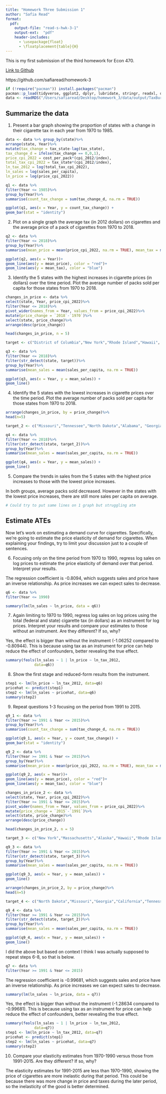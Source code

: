 ```yaml
---
title: "Homework Three Submission 1"
author: "Safia Read"
format:
  pdf:
    output-file: "read-s-hwk-3-1"
    output-ext:  "pdf"
    header-includes:
      - \usepackage{float}
      - \floatplacement{table}{H}
---
```


This is my first submission of the third homework for Econ 470. 

[Link to Github](https://github.com/safiaread/homework-3)

https://github.com/safiaread/homework-3

```r
if (!require("pacman")) install.packages("pacman")
pacman::p_load(tidyverse, ggplot2, dplyr, lubridate, stringr, readxl, data.table, gdata, fixest)
data <- readRDS("/Users/safiaread/Desktop/homework_3/data/output/TaxBurden_Data.rds")
```

## Summarize the data

1. Present a bar graph showing the proportion of states with a change in their cigarette tax in each year from 1970 to 1985.
```r
data <- data %>% group_by(state)%>%
arrange(state, Year)%>%
mutate(tax_change = tax_state-lag(tax_state), 
tax_change_d = ifelse(tax_change == 0,0,1), 
price_cpi_2022 = cost_per_pack*(cpi_2012/index), 
total_tax_cpi_2022 = tax_state*(cpi_2012/index),
ln_tax_2012 = log(total_tax_cpi_2022),
ln_sales = log(sales_per_capita),
ln_price = log(price_cpi_2022))

q1 <- data %>%
filter(Year <= 1985)%>%
group_by(Year)%>%
summarise(count_tax_change = sum(tax_change_d, na.rm = TRUE))

ggplot(q1, aes(x = Year, y = count_tax_change)) + 
geom_bar(stat = "identity")

```

2. Plot on a single graph the average tax (in 2012 dollars) on cigarettes and the average price of a pack of cigarettes from 1970 to 2018.

```r
q2 <- data %>%
filter(Year <= 2018)%>%
group_by(Year)%>%
summarise(mean_price = mean(price_cpi_2022, na.rm = TRUE), mean_tax = mean(total_tax_cpi_2022, na.rm = TRUE))

ggplot(q2, aes(x = Year))+
geom_line(aes(y = mean_price), color = "red")+
geom_line(aes(y = mean_tax), color = "blue")
```

3. Identify the 5 states with the highest increases in cigarette prices (in dollars) over the time period. Plot the average number of packs sold per capita for those states from 1970 to 2018.

```r
changes_in_price <- data %>%
select(state, Year, price_cpi_2022)%>%
filter(Year <= 2018)%>%
pivot_wider(names_from = Year, values_from = price_cpi_2022)%>%
mutate(price_change = `2018`-`1970`)%>%
select(state, price_change)%>%
arrange(desc(price_change))

head(changes_in_price, n = 5)

target <- c("District of Columbia","New York","Rhode Island","Hawaii", "Massachusetts") %>% paste(collapse = "|")

q3 <- data %>%
filter(Year <= 2018)%>%
filter(str_detect(state, target))%>%
group_by(Year)%>%
summarise(mean_sales = mean(sales_per_capita, na.rm = TRUE))

ggplot(q3, aes(x = Year, y = mean_sales)) + 
geom_line()
```

4. Identify the 5 states with the lowest increases in cigarette prices over the time period. Plot the average number of packs sold per capita for those states from 1970 to 2018.

```r
arrange(changes_in_price, by = price_change)%>%
head(n=5)

target_2 <- c("Missouri","Tennessee","North Dakota","Alabama", "Georgia") %>% paste(collapse = "|")

q4 <- data %>%
filter(Year <= 2018)%>%
filter(str_detect(state, target_2))%>%
group_by(Year)%>%
summarise(mean_sales = mean(sales_per_capita, na.rm = TRUE))

ggplot(q4, aes(x = Year, y = mean_sales)) + 
geom_line()
```

5. Compare the trends in sales from the 5 states with the highest price increases to those with the lowest price increases.

In both groups, average packs sold decreased. However in the states with the lowest price increases, there are still more sales per capita on average.

```r
# Could try to put same lines on 1 graph but struggling atm
```

## Estimate ATEs

Now let’s work on estimating a demand curve for cigarettes. Specifically, we’re going to estimate the price elasticity of demand for cigarettes. When explaining your findings, try to limit your discussion just to a couple of sentences.

6. Focusing only on the time period from 1970 to 1990, regress log sales on log prices to estimate the price elasticity of demand over that period. Interpret your results.

The regression coefficient is -0.8094, which suggests sales and price have an inverse relationship. As price increases we can expect sales to decrease.
```r
q6 <- data %>%
filter(Year <= 1990)

summary(lm(ln_sales ~ ln_price, data = q6))
```

7. Again limiting to 1970 to 1990, regress log sales on log prices using the total (federal and state) cigarette tax (in dollars) as an instrument for log prices. Interpret your results and compare your estimates to those without an instrument. Are they different? If so, why?

Yes, the effect is bigger than without the instrument (-1.06252 compared to -0.80944). This is because using tax as an instrument for price can help reduce the effect of confounders, better revealing the true effect.

```r
summary(feols(ln_sales ~ 1 | ln_price ~ ln_tax_2012, 
             data=q6))
```

8. Show the first stage and reduced-form results from the instrument.

```r
step1 <- lm(ln_price ~ ln_tax_2012, data=q6)
pricehat <- predict(step1)
step2 <- lm(ln_sales ~ pricehat, data=q6)
summary(step2)
```

9. Repeat questions 1-3 focusing on the period from 1991 to 2015.

```r
q9_1 <- data %>%
filter(Year >= 1991 & Year <= 2015)%>%
group_by(Year)%>%
summarise(count_tax_change = sum(tax_change_d, na.rm = TRUE))

ggplot(q9_1, aes(x = Year, y = count_tax_change)) + 
geom_bar(stat = "identity")

q9_2 <- data %>%
filter(Year >= 1991 & Year <= 2015)%>%
group_by(Year)%>%
summarise(mean_price = mean(price_cpi_2022, na.rm = TRUE), mean_tax = mean(total_tax_cpi_2022, na.rm = TRUE))

ggplot(q9_2, aes(x = Year))+
geom_line(aes(y = mean_price), color = "red")+
geom_line(aes(y = mean_tax), color = "blue")

changes_in_price_2 <- data %>%
select(state, Year, price_cpi_2022)%>%
filter(Year >= 1991 & Year <= 2015)%>%
pivot_wider(names_from = Year, values_from = price_cpi_2022)%>%
mutate(price_change = `2015`-`1991`)%>%
select(state, price_change)%>%
arrange(desc(price_change))

head(changes_in_price_2, n = 5)

target_3 <- c("New York","Massachusetts","Alaska","Hawaii","Rhode Island") %>% paste(collapse = "|")

q9_3 <- data %>%
filter(Year >= 1991 & Year <= 2015)%>%
filter(str_detect(state, target_3))%>%
group_by(Year)%>%
summarise(mean_sales = mean(sales_per_capita, na.rm = TRUE))

ggplot(q9_3, aes(x = Year, y = mean_sales)) + 
geom_line()

arrange(changes_in_price_2, by = price_change)%>%
head(n=5)

target_4 <- c("North Dakota","Missouri","Georgia","California","Tennessee") %>% paste(collapse = "|")

q9_4 <- data %>%
filter(Year >= 1991 & Year <= 2015)%>%
filter(str_detect(state, target_2))%>%
group_by(Year)%>%
summarise(mean_sales = mean(sales_per_capita, na.rm = TRUE))

ggplot(q9_4, aes(x = Year, y = mean_sales)) + 
geom_line()
```

I did the above but based on context I think I was actually supposed to repeat steps 6-8, so that is below.

```r
q7 <- data %>%
filter(Year >= 1991 & Year <= 2015)
```

The regression coefficient is -0.99681, which suggests sales and price have an inverse relationship. As price increases we can expect sales to decrease.

```r

summary(lm(ln_sales ~ ln_price, data = q7))
```

Yes, the effect is bigger than without the instrument (-1.28634 compared to -0.99681). This is because using tax as an instrument for price can help reduce the effect of confounders, better revealing the true effect.

```r
summary(feols(ln_sales ~ 1 | ln_price ~ ln_tax_2012, 
             data=q7))
step1 <- lm(ln_price ~ ln_tax_2012, data=q7)
pricehat <- predict(step1)
step2 <- lm(ln_sales ~ pricehat, data=q7)
summary(step2)
```

10. Compare your elasticity estimates from 1970-1990 versus those from 1991-2015. Are they different? If so, why?

The elasticity estimates for 1991-2015 are less than 1970-1990, showing the price of cigarettes are more inelastic during that period. This could be because there was more change in price and taxes during the later period, so the inelasticity of the good is better determined.


